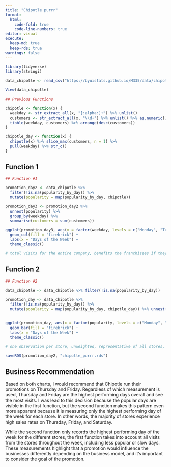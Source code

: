 ```yaml
---
title: "Chipotle purrr"
format: 
  html:
    code-fold: true
    code-line-numbers: true
editor: visual
execute: 
  keep-md: true
  keep-rds: true
warnings: false
---
```


```r
library(tidyverse)
library(stringi)
```

```r
data_chipotle <- read_csv("https://byuistats.github.io/M335/data/chipotle_reduced.csv")

View(data_chipotle)
```

```r
## Previous Functions

chipotle <- function(x) {
  weekday <- str_extract_all(x, "[:alpha:]+") %>% unlist()
  customers <- str_extract_all(x, "\\d+") %>% unlist() %>% as.numeric()
  tibble(weekday, customers) %>% arrange(desc(customers))
}

chipotle_day <- function(x) {
  chipotle(x) %>% slice_max(customers, n = 1) %>% 
  pull(weekday) %>% str_c()
}
```

## Function 1
```r
## Function #1

promotion_day2 <- data_chipotle %>% 
  filter(!is.na(popularity_by_day)) %>% 
  mutate(popularity = map(popularity_by_day, chipotle))

promotion_day3 <- promotion_day2 %>% 
  unnest(popularity) %>% 
  group_by(weekday) %>% 
  summarise(customers = sum(customers))

ggplot(promotion_day3, aes(x = factor(weekday, levels = c("Monday", "Tuesday", "Wednesday", "Thursday", "Friday", "Saturday", "Sunday")), y = customers)) + 
  geom_col(fill = "firebrick") +
  labs(x = "Days of the Week") +
  theme_classic()

# total visits for the entire company, benefits the franchisees if they pay a monthly subscription and benefit from the label doing well

```

## Function 2
```r
## Function #2

data_chipotle <- data_chipotle %>% filter(!is.na(popularity_by_day))

promotion_day <- data_chipotle %>%
  filter(!is.na(popularity_by_day)) %>%
  mutate(popularity = map(popularity_by_day, chipotle_day)) %>% unnest(popularity)
  

ggplot(promotion_day, aes(x = factor(popularity, levels = c("Monday", "Tuesday", "Wednesday", "Thursday", "Friday", "Saturday", "Sunday")))) +
  geom_bar(fill = "firebrick") +
  labs(x = "Days of the Week") +
  theme_classic()

# one observation per store, unweighted, representative of all stores, benefits the franchisees if 
```

```r
saveRDS(promotion_day2, "chipotle_purrr.rds")

```


## Business Recommendation

Based on both charts, I would recommend that Chipotle run their promotions on Thursday and Friday. Regardless of which measurement is used, Thursday and Friday are the highest performing days overall and see the most visits. I was lead to this decision because the popular days are visible in the first function, but the second function makes this pattern even more apparent because it is measuring only the highest performing day of the week for each store. In other words, the majority of stores experience high sales rates on Thursday, Friday, and Saturday.

While the second function only records the highest performing day of the week for the different stores, the first function takes into account all visits from the stores throughout the week, including less popular or slow days. These measurements highlight that a promotion would influence the businesses differently depending on the business model, and it's important to consider the goal of the promotion.

